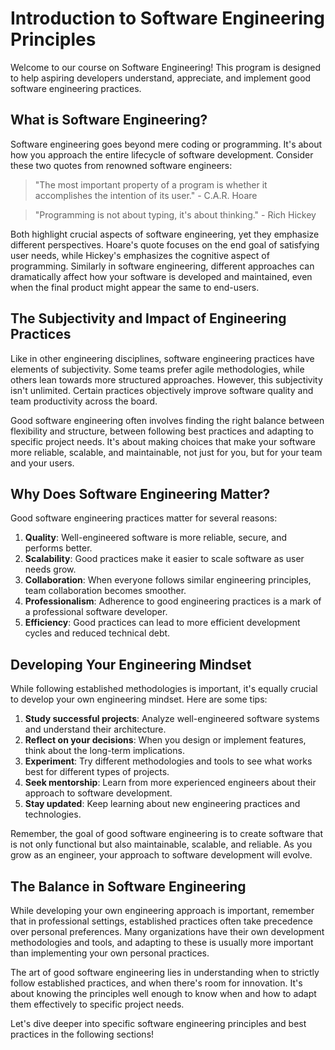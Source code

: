 # Introduction to Software Engineering Principles

Welcome to our course on Software Engineering! This program is designed to help aspiring developers understand, appreciate, and implement good software engineering practices.

## What is Software Engineering?

Software engineering goes beyond mere coding or programming. It's about how you approach the entire lifecycle of software development. Consider these two quotes from renowned software engineers:

> "The most important property of a program is whether it accomplishes the intention of its user." - C.A.R. Hoare

> "Programming is not about typing, it's about thinking." - Rich Hickey

Both highlight crucial aspects of software engineering, yet they emphasize different perspectives. Hoare's quote focuses on the end goal of satisfying user needs, while Hickey's emphasizes the cognitive aspect of programming. Similarly in software engineering, different approaches can dramatically affect how your software is developed and maintained, even when the final product might appear the same to end-users.

## The Subjectivity and Impact of Engineering Practices

Like in other engineering disciplines, software engineering practices have elements of subjectivity. Some teams prefer agile methodologies, while others lean towards more structured approaches. However, this subjectivity isn't unlimited. Certain practices objectively improve software quality and team productivity across the board.

Good software engineering often involves finding the right balance between flexibility and structure, between following best practices and adapting to specific project needs. It's about making choices that make your software more reliable, scalable, and maintainable, not just for you, but for your team and your users.

## Why Does Software Engineering Matter?

Good software engineering practices matter for several reasons:

1. **Quality**: Well-engineered software is more reliable, secure, and performs better.
2. **Scalability**: Good practices make it easier to scale software as user needs grow.
3. **Collaboration**: When everyone follows similar engineering principles, team collaboration becomes smoother.
4. **Professionalism**: Adherence to good engineering practices is a mark of a professional software developer.
5. **Efficiency**: Good practices can lead to more efficient development cycles and reduced technical debt.

## Developing Your Engineering Mindset

While following established methodologies is important, it's equally crucial to develop your own engineering mindset. Here are some tips:

1. **Study successful projects**: Analyze well-engineered software systems and understand their architecture.
2. **Reflect on your decisions**: When you design or implement features, think about the long-term implications.
3. **Experiment**: Try different methodologies and tools to see what works best for different types of projects.
4. **Seek mentorship**: Learn from more experienced engineers about their approach to software development.
5. **Stay updated**: Keep learning about new engineering practices and technologies.

Remember, the goal of good software engineering is to create software that is not only functional but also maintainable, scalable, and reliable. As you grow as an engineer, your approach to software development will evolve.

## The Balance in Software Engineering

While developing your own engineering approach is important, remember that in professional settings, established practices often take precedence over personal preferences. Many organizations have their own development methodologies and tools, and adapting to these is usually more important than implementing your own personal practices.

The art of good software engineering lies in understanding when to strictly follow established practices, and when there's room for innovation. It's about knowing the principles well enough to know when and how to adapt them effectively to specific project needs.

Let's dive deeper into specific software engineering principles and best practices in the following sections!